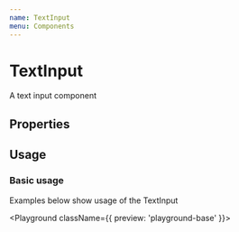 ```yaml
---
name: TextInput
menu: Components
---
```



# TextInput

A text input component

## Properties

<Props of={TextInput} />

## Usage

### Basic usage

Examples below show usage of the TextInput

<Playground className={{ preview: 'playground-base' }}>
  <TextInput />
</Playground>
